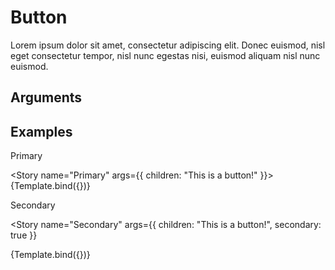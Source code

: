 
<Meta title="button-mdx" component={Button} />

# Button

Lorem ipsum dolor sit amet, consectetur adipiscing elit. Donec euismod, nisl eget consectetur tempor, nisl nunc egestas nisi, euismod aliquam nisl nunc euismod.

## Arguments

<ArgsTable of={Button} />

## Examples


Primary

<Story name="Primary" args={{ children: "This is a button!" }}>
  {Template.bind({})}
</Story>

Secondary

<Story
  name="Secondary"
  args={{ children: "This is a button!", secondary: true }}
>
  {Template.bind({})}
</Story>
